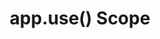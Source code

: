 ---
id: "express_med_007"
questionType: "MULTIPLE_CHOICE"
title: "app.use() Scope"
description: "What does app.use() apply to?"
difficulty: "MEDIUM"
category: "Express"
options:
  - "Only GET requests"
  - "Only POST requests"
  - "All HTTP methods"
  - "Only static files"
correctAnswer: 2
---